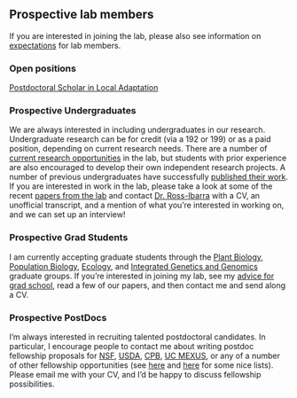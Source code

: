 ## Prospective lab members

If you are interested in joining the lab, please also see information on [expectations](expectations.html) for lab members.

### Open positions

[Postdoctoral Scholar in Local Adaptation](hilo.html) 

<!-- [Lab/Project Manager](labmanager.html) -->

### Prospective Undergraduates

We are always interested in including undergraduates in our research.  Undergraduate research can be for credit (via a 192 or 199) or as a paid position, depending on current research needs. There are a number of [current research opportunities](research_opps.html) in the lab, but students with prior experience are also encouraged to develop their own independent research projects.  A number of previous undergraduates have successfully [published their work](undergrad_pubs.html).  If you are interested in work in the lab, please take a look at some of the recent [papers from the lab](pubs.html) and contact [Dr. Ross-Ibarra](mailto:rossibarra@ucdavis.edu) with a CV, an unofficial transcript, and a mention of what you're interested in working on, and we can set up an interview!

### Prospective Grad Students

I am currently accepting graduate students through the [Plant Biology](http://biosci3.ucdavis.edu/gradGroups/pb/), [Population Biology](http://www-eve.ucdavis.edu/eve/pbg/), [Ecology](http://ecology.ucdavis.edu), and [Integrated Genetics and Genomics](http://igg.ucdavis.edu) graduate groups. If you're interested in joining my lab, see my [advice for grad school](http://www.slideshare.net/jrossibarra/forgradschool), read a few of our papers, and then contact me and send along a CV.

### Prospective PostDocs

I'm always interested in recruiting talented postdoctoral candidates. In particular, I encourage people to contact me about writing postdoc fellowship proposals for [NSF](http://www.nsf.gov/funding/education.jsp?fund_type=3), [USDA](http://www.csrees.usda.gov/fo/fellowshipsgrantprogramafri.cfm), [CPB](http://cpb.ucdavis.edu/CPB%20Postdoc%20Fellowship.html), [UC MEXUS](http://www.ucmexus.ucr.edu/funding/fellowship_post_doc.html), or any of a number of other fellowship opportunities (see [here](http://mathbionerd.blogspot.com/2014/04/some-postdoctoral-fellowships-in-biology.html) and [here](http://people.ds.cam.ac.uk/dl384/Resources_Postdocs.html) for some nice lists). Please email me with your CV, and I'd be happy to discuss fellowship possibilities.
